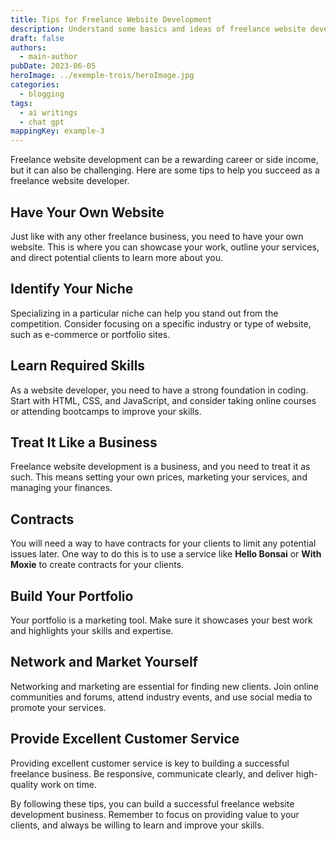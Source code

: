 ```yaml
---
title: Tips for Freelance Website Development
description: Understand some basics and ideas of freelance website development
draft: false
authors:
  - main-author
pubDate: 2023-06-05
heroImage: ../exemple-trois/heroImage.jpg
categories:
  - blogging
tags:
  - ai writings
  - chat gpt
mappingKey: example-3
---
```


Freelance website development can be a rewarding career or side income, but it can also be challenging. Here are some tips to help you succeed as a freelance website developer.

## Have Your Own Website

Just like with any other freelance business, you need to have your own website. This is where you can showcase your work, outline your services, and direct potential clients to learn more about you.

## Identify Your Niche

Specializing in a particular niche can help you stand out from the competition. Consider focusing on a specific industry or type of website, such as e-commerce or portfolio sites.

## Learn Required Skills

As a website developer, you need to have a strong foundation in coding. Start with HTML, CSS, and JavaScript, and consider taking online courses or attending bootcamps to improve your skills.

## Treat It Like a Business

Freelance website development is a business, and you need to treat it as such. This means setting your own prices, marketing your services, and managing your finances.

## Contracts

You will need a way to have contracts for your clients to limit any potential issues later. One way to do this is to use a service like **Hello Bonsai** or **With Moxie** to create contracts for your clients.

## Build Your Portfolio

Your portfolio is a marketing tool. Make sure it showcases your best work and highlights your skills and expertise.

## Network and Market Yourself

Networking and marketing are essential for finding new clients. Join online communities and forums, attend industry events, and use social media to promote your services.

## Provide Excellent Customer Service

Providing excellent customer service is key to building a successful freelance business. Be responsive, communicate clearly, and deliver high-quality work on time.

By following these tips, you can build a successful freelance website development business. Remember to focus on providing value to your clients, and always be willing to learn and improve your skills.